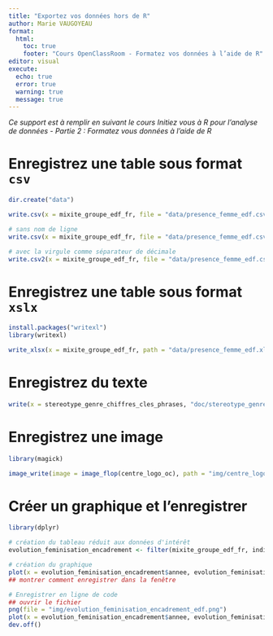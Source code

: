 ```yaml
---
title: "Exportez vos données hors de R"
author: Marie VAUGOYEAU
format:
  html:
    toc: true
    footer: "Cours OpenClassRoom - Formatez vos données à l’aide de R"
editor: visual
execute:
  echo: true
  error: true
  warning: true
  message: true
---
```


*Ce support est à remplir en suivant le cours Initiez vous à R pour l'analyse de données - Partie 2 : Formatez vous données à l'aide de R*

# Enregistrez une table sous format `csv`

```r
dir.create("data")

write.csv(x = mixite_groupe_edf_fr, file = "data/presence_femme_edf.csv")

# sans nom de ligne
write.csv(x = mixite_groupe_edf_fr, file = "data/presence_femme_edf.csv", row.names = FALSE)

# avec la virgule comme séparateur de décimale
write.csv2(x = mixite_groupe_edf_fr, file = "data/presence_femme_edf.csv", row.names = FALSE)
```

# Enregistrez une table sous format `xslx`

```r

install.packages("writexl")
library(writexl)

write_xlsx(x = mixite_groupe_edf_fr, path = "data/presence_femme_edf.xlsx")

```

# Enregistrez du texte

```r
write(x = stereotype_genre_chiffres_cles_phrases, "doc/stereotype_genre.txt")
```

# Enregistrez une image

```r

library(magick)

image_write(image = image_flop(centre_logo_oc), path = "img/centre_logo_oc_retourne.png")

```

# Créer un graphique et l'enregistrer

```r

library(dplyr)

# création du tableau réduit aux données d'intérêt
evolution_feminisation_encadrement <- filter(mixite_groupe_edf_fr, indicateur == "Taux de féminisation de l'encadrement")

# création du graphique
plot(x = evolution_feminisation_encadrement$annee, evolution_feminisation_encadrement$valeur_de_l_indicateur)
## montrer comment enregistrer dans la fenêtre

# Enregistrer en ligne de code
## ouvrir le fichier
png(file = "img/evolution_feminisation_encadrement_edf.png")
plot(x = evolution_feminisation_encadrement$annee, evolution_feminisation_encadrement$valeur_de_l_indicateur)
dev.off()

```
